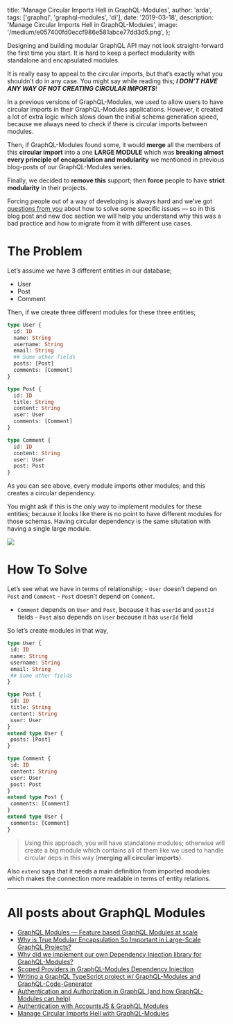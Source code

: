 
  title: 'Manage Circular Imports Hell in GraphQL-Modules',
  author: 'arda',
  tags: ['graphql', 'graphql-modules', 'di'],
  date: '2019-03-18',
  description: 'Manage Circular Imports Hell in GraphQL-Modules',
  image: '/medium/e057400fd0eccf986e581abce77dd3d5.png',
};


Designing and building modular GraphQL API may not look straight-forward the first time you start. It is hard to keep a perfect modularity with standalone and encapsulated modules.

It is really easy to appeal to the circular imports, but that’s exactly what you shouldn’t do in any case. You might say while reading this; **_I DON’T HAVE ANY WAY OF NOT CREATING CIRCULAR IMPORTS_**!

In a previous versions of GraphQL-Modules, we used to allow users to have circular imports in their GraphQL-Modules applications. However, it created a lot of extra logic which slows down the initial schema generation speed, because we always need to check if there is circular imports between modules.

Then, if GraphQL-Modules found some, it would **merge** all the members of this **circular import** into a one **LARGE MODULE** which was **breaking almost every principle of encapsulation and modularity** we mentioned in previous blog-posts of our GraphQL-Modules series.

Finally, we decided to **remove this** support; then **force** people to have **strict modularity** in their projects.

<LinkPreview link="/blog/modular-encapsulation-graphql-modules" />

Forcing people out of a way of developing is always hard and we’ve got [questions from you](https://github.com/Urigo/graphql-modules/issues/317) about how to solve some specific issues — so in this blog post and new doc section we will help you understand why this was a bad practice and how to migrate from it with different use cases.

# The Problem

Let’s assume we have 3 different entities in our database;

- User
- Post
- Comment

Then, if we create three different modules for these three entities;

```graphql
type User {
  id: ID
  name: String
  username: String
  email: String
  ## Some other fields
  posts: [Post]
  comments: [Comment]
}
```

```graphql
type Post {
  id: ID
  title: String
  content: String
  user: User
  comments: [Comment]
}
```

```graphql
type Comment {
  id: ID
  content: String
  user: User
  post: Post
}
```

As you can see above, every module imports other modules; and this creates a circular dependency.

You might ask if this is the only way to implement modules for these entities; because it looks like there is no point to have different modules for those schemas. Having circular dependency is the same situtation with having a single large module.

![](/medium/ae9bf1b1b35e64c8839b3508064f3115.gif)

# How To Solve

Let’s see what we have in terms of relationship; - `User` doesn’t depend on `Post` and `Comment` - `Post` doesn’t depend on `Comment`.

- `Comment` depends on `User` and `Post`, because it has `userId` and `postId` fields - `Post` also depends on `User` because it has `userId` field

So let’s create modules in that way,

```graphql
type User {
 id: ID
 name: String
 username: String
 email: String
 ## Some other fields
}
```

```graphql
type Post {
 id: ID
 title: String
 content: String
 user: User
}
extend type User {
 posts: [Post]
}
```

```graphql
type Comment {
 id: ID
 content: String
 user: User
 post: Post
}
extend type Post {
 comments: [Comment]
}
extend type User {
 comments: [Comment]
}
```

> Using this approach, you will have standalone modules; otherwise will create a big module which contains all of them like we used to handle circular deps in this way (**merging all circular imports**).

Also `extend` says that it needs a main definition from imported modules which makes the connection more readable in terms of entity relations.

---

# All posts about GraphQL Modules

- [GraphQL Modules — Feature based GraphQL Modules at scale](/blog/graphql-modules)
- [Why is True Modular Encapsulation So Important in Large-Scale GraphQL Projects?](/blog/modular-encapsulation-graphql-modules)
- [Why did we implement our own Dependency Injection library for GraphQL-Modules?](/blog/dependency-injection-library-in-graphql-modules)
- [Scoped Providers in GraphQL-Modules Dependency Injection](/blog/graphql-modules-scoped-providers)
- [Writing a GraphQL TypeScript project w/ GraphQL-Modules and GraphQL-Code-Generator](/blog/graphql-typescript-modules-codegen)
- [Authentication and Authorization in GraphQL (and how GraphQL-Modules can help)](/blog/graphql-modules-auth)
- [Authentication with AccountsJS & GraphQL Modules](/blog/accountsjs-graphql-modules)
- [Manage Circular Imports Hell with GraphQL-Modules](/blog/manage-circular-imports-hell-in-graphql-modules)
